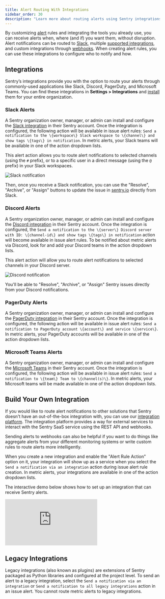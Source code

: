 ```yaml
---
title: Alert Routing With Integrations
sidebar_order: 30
description: "Learn more about routing alerts using Sentry integrations."
---
```


By customizing [alert](/product/alerts/) rules and integrating the tools you already use, you can receive alerts when, where (and if) you want them, without disruption. Alert notifications can be routed to [Slack](/organization/integrations/notification-incidents/slack/), multiple [supported integrations](/organization/integrations/), and custom integrations through [webhooks](/organization/integrations/integration-platform/webhooks/). When creating alert rules, you can use these integrations to configure who to notify and how.

## Integrations

Sentry’s integrations provide you with the option to route your alerts through commonly-used applications like Slack, Discord, PagerDuty, and Microsoft Teams. You can find these integrations in **Settings > Integrations** and [install](https://sentry.io/settings/integrations/) them for your entire organization.

### Slack Alerts

A Sentry organization owner, manager, or admin can install and configure the [Slack integration](/organization/integrations/notification-incidents/slack/) in their Sentry account. Once the integration is configured, the following action will be available in issue alert rules: `Send a notification to the \{workspace\} Slack workspace to \{channel\} and show tags \{tags\} in notification`. In metric alerts, your Slack teams will be available in one of the action dropdown lists.

This alert action allows you to route alert notifications to selected channels (using the `#` prefix), or to a specific user in a direct message (using the `@` prefix) in your Slack workspaces.

![Slack notification](./img/alerts_notifications_15.png)

Then, once you receive a Slack notification, you can use the "Resolve", "Archive", or "Assign" buttons to update the issue in [sentry.io](https://sentry.io) directly from Slack.

### Discord Alerts

A Sentry organization owner, manager, or admin can install and configure the [Discord integration](/organization/integrations/notification-incidents/discord/) in their Sentry account. Once the integration is configured, the `Send a notification to the \{server\} Discord server with ID: \{channel-id\} and show tags \{tags\} in notification` action will become available in issue alert rules. To be notified about metric alerts via Discord, look for and add your Discord teams in the action dropdown lists.

This alert action will allow you to route alert notifications to selected channels in your Discord server.

![Discord notification](./img/alerts-notifications-discord.png)

You'll be able to "Resolve", "Archive", or "Assign" Sentry issues directly from your Discord notifications.

### PagerDuty Alerts

A Sentry organization owner, manager, or admin can install and configure the [PagerDuty integration](/organization/integrations/notification-incidents/pagerduty/) in their Sentry account. Once the integration is configured, the following action will be available in issue alert rules: `Send a notification to PagerDuty account \{account\} and service \{service\}`. In metric alerts, your PagerDuty accounts will be available in one of the action dropdown lists.

### Microsoft Teams Alerts

A Sentry organization owner, manager, or admin can install and configure the [Microsoft Teams](/organization/integrations/notification-incidents/msteams/) in their Sentry account. Once the integration is configured, the following action will be available in issue alert rules: `Send a notification to \{team\} Team to \{channel(s)\}`. In metric alerts, your Microsoft teams will be made available in one of the action dropdown lists.

## Build Your Own Integration

If you would like to route alert notifications to other solutions that Sentry doesn't have an out-of-the-box integration with, you can use our [integration platform](/organization/integrations/integration-platform/#alerts). The integration platform provides a way for external services to interact with the Sentry SaaS service using the REST API and webhooks.

Sending alerts to webhooks can also be helpful if you want to do things like aggregate alerts from your different monitoring systems or write custom rules to route alerts more intelligently.

When you create a new integration and enable the "Alert Rule Action" option on it, your integration will show up as a service when you select the `Send a notification via an integration` action during issue alert rule creation. In metric alerts, your integrations are available in one of the action dropdown lists.

The interactive demo below shows how to set up an integration that can receive Sentry alerts.

<div style={{"height":"0px","paddingBottom":"calc(56.88524590163935% + 41px)","position":"relative","width":"100%"}}>
  <iframe
    src="https://demo.arcade.software/v7uhzmdV6Q5PDzoVPAE6?embed&show_copy_link=true"
    frameborder="0"
    loading="lazy"
    webkitallowfullscreen
    mozallowfullscreen
    allowfullscreen
    allow="fullscreen;"
    style={{"colorScheme":"light","height":"100%","left":"0px","position":"absolute","top":"0px","width":"100%"}}
    title="Create Internal Integration &amp; Alert Rule"
  ></iframe>
</div>

## Legacy Integrations

Legacy integrations (also known as plugins) are extensions of Sentry packaged as Python libraries and configured at the project level. To send an alert to a legacy integration, select the `Send a notification via an integration` or `Send a notification to all legacy integrations` action in an issue alert. You cannot route metric alerts to legacy integrations.
